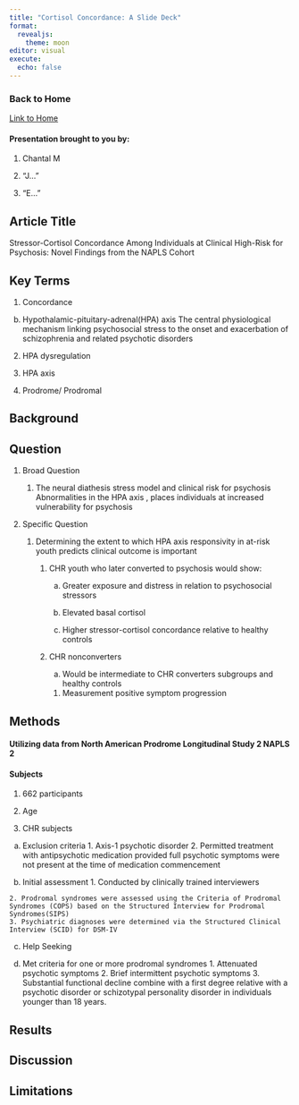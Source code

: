 ```yaml
---
title: "Cortisol Concordance: A Slide Deck"
format:
  revealjs:
    theme: moon
editor: visual
execute:
  echo: false
---
```


### Back to Home

[Link to Home](https://miller-c-r.github.io/deuxieme_abpsych_group/)

#### Presentation brought to you by:

1.  Chantal M

2.  "J..."

3.  "E..."

## Article Title

Stressor-Cortisol Concordance Among Individuals at Clinical High-Risk for Psychosis: Novel Findings from the NAPLS Cohort

## Key Terms

1.  Concordance

<!-- -->

b.  Hypothalamic-pituitary-adrenal(HPA) axis The central physiological mechanism linking psychosocial stress to the onset and exacerbation of schizophrenia and related psychotic disorders

<!-- -->

2.  HPA dysregulation

3.  HPA axis

4.  Prodrome/ Prodromal

## Background

## Question

1.  Broad Question

    1.  The neural diathesis stress model and clinical risk for psychosis Abnormalities in the HPA axis , places individuals at increased vulnerability for psychosis

2.  Specific Question

    1.  Determining the extent to which HPA axis responsivity in at-risk youth predicts clinical outcome is important

        1.  CHR youth who later converted to psychosis would show:

            a.  Greater exposure and distress in relation to psychosocial stressors

            b.  Elevated basal cortisol

            c.  Higher stressor-cortisol concordance relative to healthy controls

        2.  CHR nonconverters

            a.  Would be intermediate to CHR converters subgroups and healthy controls

            ```{=html}
            <!-- -->
            ```
            1.  Measurement positive symptom progression

## Methods

#### Utilizing data from North American Prodrome Longitudinal Study 2 NAPLS 2

#### Subjects

1. 662 participants

2. Age

3. CHR subjects
  a. Exclusion criteria
    1. Axis-1 psychotic disorder
    2. Permitted treatment with antipsychotic medication provided full psychotic symptoms were not present at the time of medication commencement

  b. Initial assessment
    1. Conducted by clinically trained interviewers

    2. Prodromal syndromes were assessed using the Criteria of Prodromal Syndromes (COPS) based on the Structured Interview for Prodromal Syndromes(SIPS)
    3. Psychiatric diagnoses were determined via the Structured Clinical Interview (SCID) for DSM-IV
    
  c. Help Seeking
  
  d. Met criteria for one or more prodromal syndromes
    1. Attenuated psychotic symptoms
    2. Brief intermittent psychotic symptoms
    3. Substantial functional decline combine with a first degree relative with a psychotic disorder or schizotypal personality disorder in individuals younger than 18 years.

  



## Results

## Discussion

## Limitations
